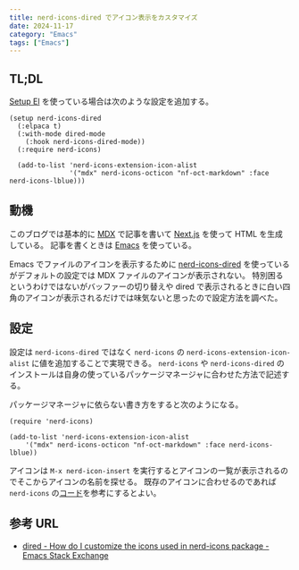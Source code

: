 ```yaml
---
title: nerd-icons-dired でアイコン表示をカスタマイズ
date: 2024-11-17
category: "Emacs"
tags: ["Emacs"]
---
```


## TL;DL

[Setup El](https://www.emacswiki.org/emacs/SetupEl) を使っている場合は次のような設定を追加する。

```elisp
(setup nerd-icons-dired
  (:elpaca t)
  (:with-mode dired-mode
    (:hook nerd-icons-dired-mode))
  (:require nerd-icons)

  (add-to-list 'nerd-icons-extension-icon-alist
               '("mdx" nerd-icons-octicon "nf-oct-markdown" :face nerd-icons-lblue)))
```

## 動機

このブログでは基本的に [MDX](https://mdxjs.com/) で記事を書いて [Next.js](https://nextjs.org/) を使って HTML を生成している。
記事を書くときは [Emacs](https://www.gnu.org/software/emacs/) を使っている。

Emacs でファイルのアイコンを表示するために [nerd-icons-dired](https://github.com/rainstormstudio/nerd-icons-dired) を使っているがデフォルトの設定では MDX ファイルのアイコンが表示されない。
特別困るというわけではないがバッファーの切り替えや dired で表示されるときに白い四角のアイコンが表示されるだけでは味気ないと思ったので設定方法を調べた。

## 設定

設定は `nerd-icons-dired` ではなく `nerd-icons` の `nerd-icons-extension-icon-alist` に値を追加することで実現できる。
`nerd-icons` や `nerd-icons-dired` のインストールは自身の使っているパッケージマネージャに合わせた方法で記述する。

パッケージマネージャに依らない書き方をすると次のようになる。

```elisp
(require 'nerd-icons)

(add-to-list 'nerd-icons-extension-icon-alist
    '("mdx" nerd-icons-octicon "nf-oct-markdown" :face nerd-icons-lblue))
```

アイコンは `M-x nerd-icon-insert` を実行するとアイコンの一覧が表示されるのでそこからアイコンの名前を探せる。
既存のアイコンに合わせるのであれば `nerd-icons` の[コード](https://github.com/rainstormstudio/nerd-icons.el/blob/0.1.0/nerd-icons.el#L86-L899)を参考にするとよい。

## 参考 URL

- [dired - How do I customize the icons used in nerd-icons package - Emacs Stack Exchange](https://emacs.stackexchange.com/questions/79917/how-do-i-customize-the-icons-used-in-nerd-icons-package)
